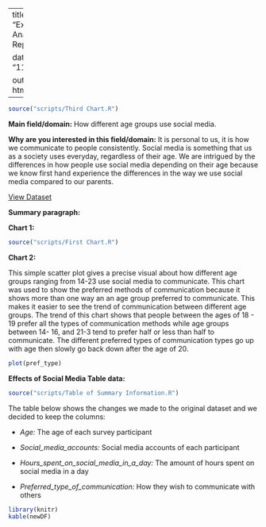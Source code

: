 
---
title: "Exploratory Anaylsis Report"

date: "11/13/2020"

output: html_document
---
```r
source("scripts/Third Chart.R")
```


**Main field/domain:** How different age groups use social media.

**Why are you interested in this field/domain:** It is personal to us, it is how we communicate to people consistently. Social media is something that us as a society uses everyday, regardless of their age. We are intrigued by the differences in how people use social media depending on their age because we know first hand experience the differences in the way we use social media compared to our parents.





[View Dataset](https://raw.githubusercontent.com/info201b-au20/info201-final-group-project/gh-pages/Effects%20of%20Social%20Media%20(Responses).csv)







**Summary paragraph:**




**Chart 1:**
```r
source("scripts/First Chart.R")
```
**Chart 2:**






This simple scatter plot gives a precise visual about how different age groups
ranging from 14-23 use social media to communicate. This chart was used to show
the preferred methods of communication because it shows more than one way an
an age group preferred to communicate. This makes it easier to see the trend of
communication between different age groups. The trend of this chart shows that
people between the ages of 18 - 19 prefer all the types of communication methods
while age groups between 14- 16, and 21-3 tend to prefer half or less than half
to communicate. The different preferred types of communication types go up
with age then slowly go back down after the age of 20.

```r
plot(pref_type)
```

**Effects of Social Media Table data:**

```r
source("scripts/Table of Summary Information.R")
```

The table below shows the changes we made to the original dataset and we decided to keep the columns:

* *Age:* The age of each survey participant

* *Social_media_accounts:* Social media accounts of each participant

* *Hours_spent_on_social_media_in_a_day:* The amount of hours spent on social media in a day

* *Preferred_type_of_communication:* How they wish to communicate with others

```r
library(knitr)
kable(newDF)
```
